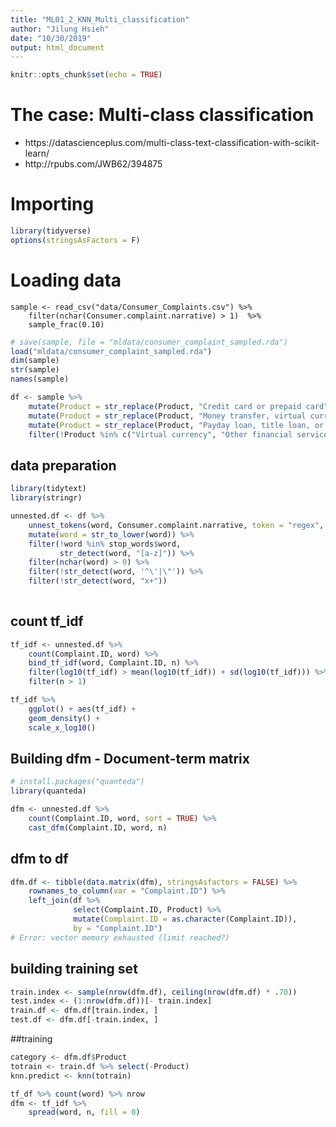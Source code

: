 ```yaml
---
title: "ML01_2_KNN_Multi_classification"
author: "Jilung Hsieh"
date: "10/30/2019"
output: html_document
---
```


```r
knitr::opts_chunk$set(echo = TRUE)
```

# The case: Multi-class classification
- https://datascienceplus.com/multi-class-text-classification-with-scikit-learn/
- http://rpubs.com/JWB62/394875

# Importing
```r
library(tidyverse)
options(stringsAsFactors = F)
```

# Loading data
```
sample <- read_csv("data/Consumer_Complaints.csv") %>%
    filter(nchar(Consumer.complaint.narrative) > 1)  %>%
    sample_frac(0.10)
```

```r
# save(sample, file = "mldata/consumer_complaint_sampled.rda")
load("mldata/consumer_complaint_sampled.rda")
dim(sample)
str(sample)
names(sample)
```

```r
df <- sample %>%
    mutate(Product = str_replace(Product, "Credit card or prepaid card", "Credit card")) %>%
    mutate(Product = str_replace(Product, "Money transfer, virtual currency, or money service", "Money transfer")) %>%
    mutate(Product = str_replace(Product, "Payday loan, title loan, or personal loan", "Payday loan")) %>%
    filter(!Product %in% c("Virtual currency", "Other financial service"))
```

## data preparation
```r
library(tidytext)
library(stringr)

unnested.df <- df %>%
    unnest_tokens(word, Consumer.complaint.narrative, token = "regex", pattern = "[^A-Za-z\\d#@']") %>%
    mutate(word = str_to_lower(word)) %>%
  	filter(!word %in% stop_words$word,
  		   str_detect(word, "[a-z]")) %>%
    filter(nchar(word) > 0) %>%
    filter(!str_detect(word, '^\'|\"')) %>%
    filter(!str_detect(word, "x+"))
    
```

## count tf_idf
```r
tf_idf <- unnested.df %>%
    count(Complaint.ID, word) %>%
    bind_tf_idf(word, Complaint.ID, n) %>%
    filter(log10(tf_idf) > mean(log10(tf_idf)) + sd(log10(tf_idf))) %>%
    filter(n > 1)

tf_idf %>%
    ggplot() + aes(tf_idf) + 
    geom_density() + 
    scale_x_log10()
```

## Building dfm - Document-term matrix

```r
# install.packages("quanteda")
library(quanteda)

dfm <- unnested.df %>%
    count(Complaint.ID, word, sort = TRUE) %>%
    cast_dfm(Complaint.ID, word, n)

```


## dfm to df
```r
dfm.df <- tibble(data.matrix(dfm), stringsAsfactors = FALSE) %>%
    rownames_to_column(var = "Complaint.ID") %>%
    left_join(df %>% 
              select(Complaint.ID, Product) %>%
              mutate(Complaint.ID = as.character(Complaint.ID)), 
              by = "Complaint.ID")
# Error: vector memory exhausted (limit reached?)
```

## building training set
```r
train.index <- sample(nrow(dfm.df), ceiling(nrow(dfm.df) * .70))
test.index <- (1:nrow(dfm.df))[- train.index]
train.df <- dfm.df[train.index, ]
test.df <- dfm.df[-train.index, ]
```



##training
```r
category <- dfm.df$Product
totrain <- train.df %>% select(-Product)
knn.predict <- knn(totrain)
```




```r
tf_df %>% count(word) %>% nrow
dfm <- tf_idf %>%
    spread(word, n, fill = 0)
```





